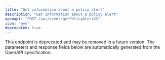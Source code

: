 ```yaml
---
title: "Get information about a policy alert"
description: "Get information about a policy alert"
openapi: "POST /api/event/getPolicyAlertV2"
icon: "eye"
deprecated: true
---
```


<Warning>
This endpoint is deprecated and may be removed in a future version.
</Warning>

<Note>
The parameters and response fields below are automatically generated from the OpenAPI specification.
</Note>
